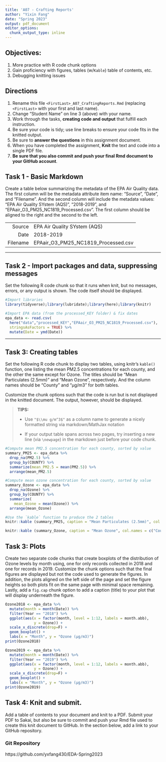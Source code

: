 ```yaml
---
title: 'A07 - Crafting Reports'
author: "Yixin Fang" 
date: "Spring 2023"
output: pdf_document
editor_options: 
  chunk_output_type: inline
---
```


\tableofcontents

## Objectives:

1.  More practice with R code chunk options
2.  Gain proficiency with figures, tables (w/`Kable`) table of contents, etc.
3.  Debugging knitting issues

## Directions

1.  Rename this file `<FirstLast>_A07_CraftingReports.Rmd` (replacing `<FirstLast>` with your first and last name).
2.  Change "Student Name" on line 3 (above) with your name.
3.  Work through the tasks, **creating code and output** that fulfill each instruction.
4.  Be sure your code is tidy; use line breaks to ensure your code fits in the knitted output.
5.  Be sure to **answer the questions** in this assignment document.
6.  When you have completed the assignment, **Knit** the text and code into a single PDF file.
7.  **Be sure that you also commit and push your final Rmd document to your GitHub account**.

## Task 1 - Basic Markdown

Create a table below summarizing the metadata of the EPA Air Quality data. The first column will be the metadata attribute item name: "Source", "Date", and "Filename". And the second column will include the metadata values: "EPA Air Quality SYstem (AQS)", "2018-2019", and "EPAair_O3_PM25_NC1819_Processed.csv". The first column should be aligned to the right and the second to the left.

|          |                                     |
|---------:|-------------------------------------|
|   Source | EPA Air Quality SYstem (AQS)        |
|     Date | 2018-2019                           |
| Filename | EPAair_O3_PM25_NC1819_Processed.csv |

------------------------------------------------------------------------

## Task 2 - Import packages and data, suppressing messages

Set the following R code chunk so that it runs when knit, but no messages, errors, or any output is shown. The code itself should be displayed.

```r
#Import libraries
library(tidyverse);library(lubridate);library(here);library(knitr)

#Import EPA data (from the processed_KEY folder) & fix dates
epa_data <- read.csv(
  here("data","processed_KEY","EPAair_O3_PM25_NC1819_Processed.csv"),
  stringsAsFactors = TRUE) %>% 
  mutate(Date = ymd(Date))
```

------------------------------------------------------------------------

## Task 3: Creating tables

Set the following R code chunk to display two tables, using knitr's `kable()` function, one listing the mean PM2.5 concentrations for each county, and the other the same except for Ozone. The titles should be "Mean Particulates (2.5mm)" and "Mean Ozone", respectively. And the column names should be "County" and "µg/m3" for both tables.

Customize the chunk options such that the code is run but is not displayed in the knitted document. The output, however, should be displayed.

> **TIPS:**
>
> -   Use `"$\\mu g/m^3$"` as a column name to generate a nicely formatted string via markdown/MathJax notation
>
> -   If your output table spans across two pages, try inserting a new line (via `\newpage`) in the markdown just before your code chunk.

\newpage

```r
#Compute mean PM2.5 concentration for each county, sorted by value
summary_PM25 <- epa_data %>% 
  drop_na(PM2.5) %>% 
  group_by(COUNTY) %>% 
  summarize(mean_PM2.5 = mean(PM2.5)) %>% 
  arrange(mean_PM2.5)

#Compute mean ozone concentration for each county, sorted by value
summary_Ozone <- epa_data %>% 
  drop_na(Ozone) %>% 
  group_by(COUNTY) %>% 
  summarize(
    mean_Ozone = mean(Ozone)) %>% 
  arrange(mean_Ozone)

#Use the `kable` function to produce the 2 tables
knitr::kable (summary_PM25, caption = "Mean Particulates (2.5mm)", col.names = c("County", "$\\mu g/m^3$"))

knitr::kable (summary_Ozone, caption = "Mean Ozone", col.names = c("County", "$\\mu g/m^3$"))


```

\newpage

## Task 3: Plots

Create two separate code chunks that create boxplots of the distribution of Ozone levels by month using, one for only records collected in 2018 and one for records in 2019. Customize the chunk options such that the final figures are displayed but not the code used to generate the figures. In addition, the plots aligned on the left side of the page and set the figure heights so both plots fit on the same page with minimal space remaining. Lastly, add a `fig.cap` chunk option to add a caption (title) to your plot that will display underneath the figure.

```r
Ozone2018 <- epa_data %>%
  mutate(month = month(Date)) %>%
  filter(Year == "2018") %>%
  ggplot(aes(x = factor(month, level = 1:12, labels = month.abb), 
             y = Ozone)) +
  scale_x_discrete(drop=F) +
  geom_boxplot() +
  labs(x = "Month", y = "Ozone (µg/m3)")
print(Ozone2018)
```

```r
Ozone2019 <- epa_data %>%
  mutate(month = month(Date)) %>%
  filter(Year == "2019") %>%
  ggplot(aes(x = factor(month, level = 1:12, labels = month.abb), 
             y = Ozone)) +
  scale_x_discrete(drop=F) +
  geom_boxplot() +
  labs(x = "Month", y = "Ozone (µg/m3)")
print(Ozone2019)
```

\newpage

## Task 4: Knit and submit.

Add a table of contents to your document and knit to a PDF. Submit your PDF to Sakai, but also be sure to commit and push your Rmd file used to create this knit document to GitHub. In the section below, add a link to your GitHub repository.

### Git Repository
https://github.com/yxfang430/EDA-Spring2023
